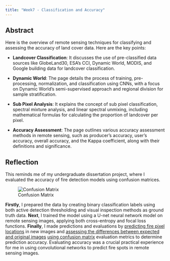 ```yaml
---
title: "Week7 - Classification and Accuracy"
---
```


## Abstract

Here is the overview of remote sensing techniques for classifying and assessing the accuracy of land cover data. Here are the key points:

-   **Landcover Classification**: It discusses the use of pre-classified data sources like GlobeLand30, ESA’s CCI, Dynamic World, MODIS, and Google building data for landcover classification.

-   **Dynamic World**: The page details the process of training, pre-processing, normalization, and classification using CNNs, with a focus on Dynamic World’s semi-supervised approach and regional division for sample stratification.

-   **Sub Pixel Analysis**: It explains the concept of sub pixel classification, spectral mixture analysis, and linear spectral unmixing, including mathematical formulas for calculating the proportion of landcover per pixel.

-   **Accuracy Assessment**: The page outlines various accuracy assessment methods in remote sensing, such as producer’s accuracy, user’s accuracy, overall accuracy, and the Kappa coefficient, along with their definitions and significance.

## Reflection

This reminds me of my undergraduate dissertation project, where I evaluated the accuracy of fire detection models using confusion matrices.

![Confusion Matrix](images/clipboard-2159447453.png){fig-align="left"}

**Firstly**, I prepared the data by creating binary classification labels using both active detection thresholding and visual inspection methods as ground truth data. **Next**, I trained the model using a U-net neural network model on remote sensing images, applying both cross-entropy and focal loss functions. **Finally**, I made predictions and evaluations by [predicting fire pixel locations]{.underline} in new images and [assessing the differences between expected and original images]{.underline} [using confusion matrix]{.underline} evaluation metrics to determine prediction accuracy. Evaluating accuracy was a crucial practical experience for me in using convolutional networks to predict fire spots in remote sensing images.
